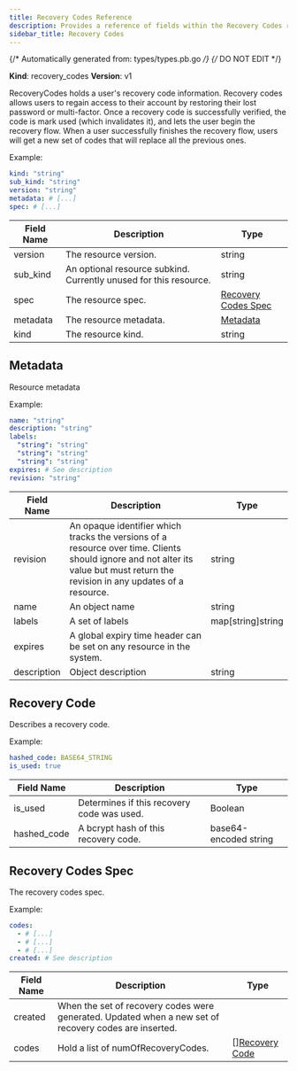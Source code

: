 ```yaml
---
title: Recovery Codes Reference
description: Provides a reference of fields within the Recovery Codes resource, which you can manage with tctl.
sidebar_title: Recovery Codes
---
```

{/* Automatically generated from: types/types.pb.go */}
{/* DO NOT EDIT */}

**Kind**: recovery_codes
**Version**: v1

RecoveryCodes holds a user's recovery code information. Recovery codes allows users to regain access to their account by restoring their lost password or multi-factor. Once a recovery code is successfully verified, the code is mark used (which invalidates it), and lets the user begin the recovery flow. When a user successfully finishes the recovery flow, users will get a new set of codes that will replace all the previous ones.

Example:

```yaml
kind: "string"
sub_kind: "string"
version: "string"
metadata: # [...]
spec: # [...]
```
|Field Name|Description|Type|
|---|---|---|
|version|The resource version.|string|
|sub_kind|An optional resource subkind. Currently unused for this resource.|string|
|spec|The resource spec.|[Recovery Codes Spec](#recovery-codes-spec)|
|metadata|The resource metadata.|[Metadata](#metadata)|
|kind|The resource kind.|string|

## Metadata

Resource metadata


Example:

```yaml
name: "string"
description: "string"
labels: 
  "string": "string"
  "string": "string"
  "string": "string"
expires: # See description
revision: "string"
```

|Field Name|Description|Type|
|---|---|---|
|revision|An opaque identifier which tracks the versions of a resource over time. Clients should ignore and not alter its value but must return the revision in any updates of a resource.|string|
|name|An object name|string|
|labels|A set of labels|map[string]string|
|expires|A global expiry time header can be set on any resource in the system.||
|description|Object description|string|

## Recovery Code

Describes a recovery code.


Example:

```yaml
hashed_code: BASE64_STRING
is_used: true
```

|Field Name|Description|Type|
|---|---|---|
|is_used|Determines if this recovery code was used.|Boolean|
|hashed_code|A bcrypt hash of this recovery code.|base64-encoded string|

## Recovery Codes Spec

The recovery codes spec.


Example:

```yaml
codes: 
  - # [...]
  - # [...]
  - # [...]
created: # See description
```

|Field Name|Description|Type|
|---|---|---|
|created|When the set of recovery codes were generated. Updated when a new set of recovery codes are inserted.||
|codes|Hold a list of numOfRecoveryCodes.|[][Recovery Code](#recovery-code)|

